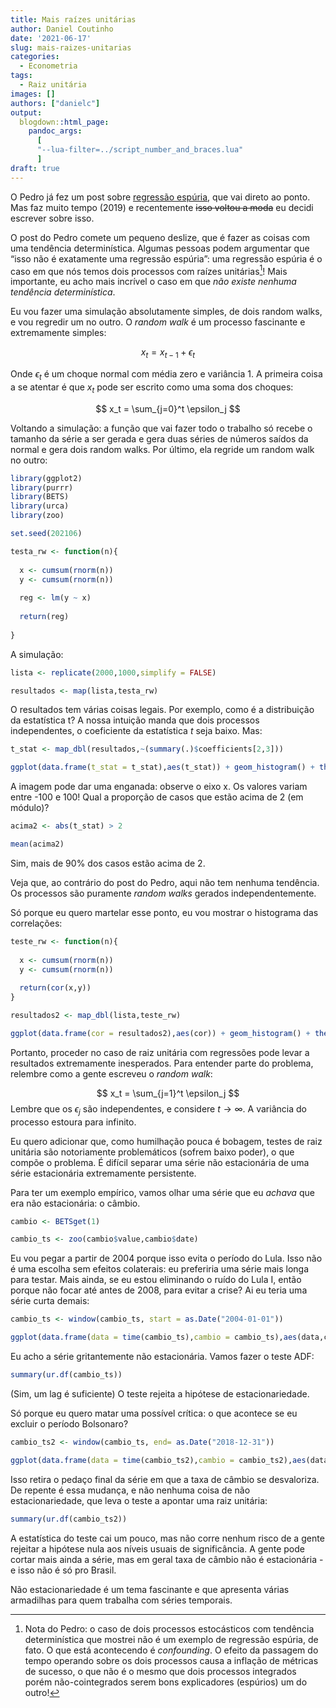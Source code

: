 ```yaml
---
title: Mais raízes unitárias
author: Daniel Coutinho
date: '2021-06-17'
slug: mais-raizes-unitarias
categories:
  - Econometria
tags:
  - Raiz unitária
images: []
authors: ["danielc"]
output:
  blogdown::html_page:
    pandoc_args: 
      [
      "--lua-filter=../script_number_and_braces.lua"
      ]
draft: true
---
```


O Pedro já fez um post sobre [regressão espúria](https://azul.netlify.app/2019/10/28/reg-esppuria-integracao-perfect/), que vai direto ao ponto. Mas faz muito tempo (2019) e recentemente ~~isso voltou a moda~~ eu decidi escrever sobre isso. 

O post do Pedro comete um pequeno deslize, que é fazer as coisas com uma tendência determinística. Algumas pessoas podem argumentar que "isso não é exatamente uma regressão espúria": uma regressão espúria é o caso em que nós temos dois processos com raízes unitárias^[Nota do Pedro: o caso de dois processos estocásticos com tendência determinística que mostrei não é um exemplo de regressão espúria, de fato. O que está acontecendo é _confounding_. O efeito da passagem do tempo operando sobre os dois processos causa a inflação de métricas de sucesso, o que não é o mesmo que dois processos integrados porém não-cointegrados serem bons explicadores (espúrios) um do outro!]! Mais importante, eu acho mais incrível o caso em que _não existe nenhuma tendência determinística_. 

Eu vou fazer uma simulação absolutamente simples, de dois random walks, e vou regredir um no outro. O _random walk_ é um processo fascinante e extremamente simples:

$$
x_t = x_{t-1} + \epsilon_t
$$

Onde $\epsilon_t$ é um choque normal com média zero e variância 1. A primeira coisa a se atentar é que $x_t$ pode ser escrito como uma soma dos choques:

$$
x_t = \sum_{j=0}^t \epsilon_j
$$

Voltando a simulação: a função que vai fazer todo o trabalho só recebe o tamanho da série a ser gerada e gera duas séries de números saídos da normal e gera dois random walks. Por último, ela regride um random walk no outro:

```r

library(ggplot2)
library(purrr)
library(BETS)
library(urca)
library(zoo)

set.seed(202106)

testa_rw <- function(n){
  
  x <- cumsum(rnorm(n))
  y <- cumsum(rnorm(n))
  
  reg <- lm(y ~ x)
  
  return(reg)
  
}

```

A simulação:

```r

lista <- replicate(2000,1000,simplify = FALSE)

resultados <- map(lista,testa_rw)

```

O resultados tem várias coisas legais. Por exemplo, como é a distribuição da estatística t? A nossa intuição manda que dois processos independentes, o coeficiente da estatística $t$ seja baixo. Mas:

```r

t_stat <- map_dbl(resultados,~(summary(.)$coefficients[2,3]))

ggplot(data.frame(t_stat = t_stat),aes(t_stat)) + geom_histogram() + theme_minimal()

```

A imagem pode dar uma enganada: observe o eixo x. Os valores variam entre -100 e 100! Qual a proporção de casos que estão acima de 2 (em módulo)?

```r

acima2 <- abs(t_stat) > 2

mean(acima2)

```
Sim, mais de 90% dos casos estão acima de 2.

Veja que, ao contrário do post do Pedro, aqui não tem nenhuma tendência. Os processos são puramente _random walks_ gerados independentemente. 

Só porque eu quero martelar esse ponto, eu vou mostrar o histograma das correlações:

```r

teste_rw <- function(n){
  
  x <- cumsum(rnorm(n))
  y <- cumsum(rnorm(n))
  
  return(cor(x,y))
}

resultados2 <- map_dbl(lista,teste_rw)

ggplot(data.frame(cor = resultados2),aes(cor)) + geom_histogram() + theme_minimal()

```

Portanto, proceder no caso de raiz unitária com regressões pode levar a resultados extremamente inesperados. Para entender parte do problema, relembre como a gente escreveu o _random walk_:

$$
x_t = \sum_{j=1}^t \epsilon_j
$$
Lembre que os $\epsilon_j$ são independentes, e considere $t \rightarrow \infty$. A variância do processo estoura para infinito. 

Eu quero adicionar que, como humilhação pouca é bobagem, testes de raiz unitária são notoriamente problemáticos (sofrem baixo poder), o que compõe o problema. É difícil separar uma série não estacionária de uma série estacionária extremamente persistente. 

Para ter um exemplo empírico, vamos olhar uma série que eu _achava_ que era não estacionária: o câmbio. 

```r

cambio <- BETSget(1)

cambio_ts <- zoo(cambio$value,cambio$date)

```

Eu vou pegar a partir de 2004 porque isso evita o período do Lula. Isso não é uma escolha sem efeitos colaterais: eu preferiria uma série mais longa para testar. Mais ainda, se eu estou eliminando o ruído do Lula I, então porque não focar até antes de 2008, para evitar a crise? Ai eu teria uma série curta demais:

```r

cambio_ts <- window(cambio_ts, start = as.Date("2004-01-01"))

ggplot(data.frame(data = time(cambio_ts),cambio = cambio_ts),aes(data,cambio)) + geom_line() + theme_minimal()

```

Eu acho a série gritantemente não estacionária. Vamos fazer o teste ADF:

```r

summary(ur.df(cambio_ts))

```

(Sim, um lag é suficiente) O teste rejeita a hipótese de estacionariedade. 

Só porque eu quero matar uma possível crítica: o que acontece se eu excluir o período Bolsonaro?

```r

cambio_ts2 <- window(cambio_ts, end= as.Date("2018-12-31"))

ggplot(data.frame(data = time(cambio_ts2),cambio = cambio_ts2),aes(data,cambio)) + geom_line() + theme_minimal()

```

Isso retira o pedaço final da série em que a taxa de câmbio se desvaloriza. De repente é essa mudança, e não nenhuma coisa de não estacionariedade, que leva o teste a apontar uma raiz unitária:

```r

summary(ur.df(cambio_ts2))

```

A estatística do teste cai um pouco, mas não corre nenhum risco de a gente rejeitar a hipótese nula aos níveis usuais de significância. A gente pode cortar mais ainda a série, mas em geral taxa de câmbio não é estacionária - e isso não é só pro Brasil.

Não estacionariedade é um tema fascinante e que apresenta várias armadilhas para quem trabalha com séries temporais.